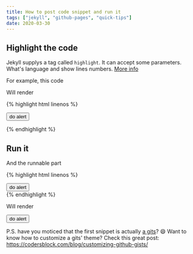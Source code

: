 ```yaml
---
title: How to post code snippet and run it
tags: ["jekyll", "github-pages", "quick-tips"]
date: 2020-03-30
---
```


<style>
body .gist .gist-file {
  margin-bottom: 0;
  border: none;
  border-radius: 0;
}

body .gist .gist-data {
  border-bottom: none;
  border-radius: 0;
  background-color: #f1f3f5;
}

body .gist .blob-wrapper {
  border-radius: 0;
}

body .gist .highlight {
  background-color: #000;
  font-family: monospace;
  font-size: 16px;
  color: #b5e853;
}

body .gist .highlight td {
  padding: 5px 15px !important;
  line-height: 1;
  font-family: inherit;
  font-size: inherit;
}

body .gist tr:first-child td {
  padding-top: 15px !important;
}

body .gist tr:last-child td {
  padding-bottom: 15px !important;
}

body .gist .blob-num {
  color: #b5e853;
  background-color: transparent;
  pointer-events: none;
}

body .gist .gist-meta {
  display: none;
}

body .gist .pl-ent,
body .gist .pl-kos,
body .gist .pl-c1 {
  color: #f4bf75;
}

body .gist .pl-s .pl-s1,
body .gist .pl-smi,
body .gist .pl-en,
body .gist .blob-code-inner {
  color: #b5e853;
}

body .gist .pl-pds,
body .gist .pl-s,
body .gist .pl-s .pl-pse .pl-s1,
body .gist .pl-sr,
body .gist .pl-sr .pl-cce,
body .gist .pl-sr .pl-sra,
body .gist .pl-sr .pl-sre {
  color: #90a959;
}
</style>


## Highlight the code

Jekyll supplys a tag called `highlight`. It can accept some parameters. What's language and show lines numbers. [More info](https://jekyllrb.com/docs/liquid/tags/#code-snippet-highlighting)

<!-- more -->

For example, this code

<script src="https://gist.github.com/moshfeu/9389214552feb9eef823fa1b62e63773.js"></script>

Will render

{% highlight html linenos %}

  <button>do alert</button>
  <script>
    document.querySelector('button').addEventListener('click', () => {
      alert('clicked');
    })
  </script>
{% endhighlight %}


## Run it

And the runnable part

{% highlight html linenos %}

<div>
  <button>do alert</button>
  <script>
    document.querySelector('button').addEventListener('click', () => {
      alert('clicked');
    })
  </script>
</div>
{% endhighlight %}


Will render

<div>
  <button>do alert</button>
  <script>
    document.querySelector('button').addEventListener('click', () => {
      alert('clicked');
    })
  </script>
</div>


P.S. have you moticed that the first snippet is actually [a gits](https://gist.github.com/moshfeu/9389214552feb9eef823fa1b62e63773)? 😄
Want to know how to customize a gits' theme? Check this great post: https://codersblock.com/blog/customizing-github-gists/
